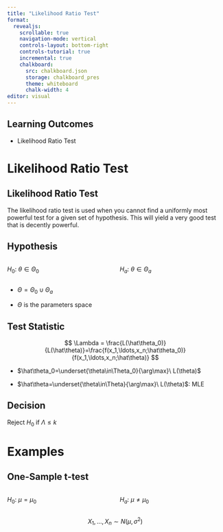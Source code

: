 ```yaml
---
title: "Likelihood Ratio Test"
format:
  revealjs:
    scrollable: true
    navigation-mode: vertical
    controls-layout: bottom-right
    controls-tutorial: true
    incremental: true 
    chalkboard:
      src: chalkboard.json
      storage: chalkboard_pres
      theme: whiteboard
      chalk-width: 4
editor: visual
---
```


## Learning Outcomes

-   Likelihood Ratio Test

# Likelihood Ratio Test

## Likelihood Ratio Test

The likelihood ratio test is used when you cannot find a uniformly most powerful test for a given set of hypothesis. This will yield a very good test that is decently powerful.

## Hypothesis

::: columns
::: {.column width="40%"}
$H_0:\ \theta\in\Theta_0$
:::

::: {.column width="40%"}
$H_a:\ \theta\in\Theta_a$
:::
:::

-   $\Theta = \Theta_0\cup\Theta_a$

-   $\Theta$ is the parameters space

## Test Statistic

$$
\Lambda = \frac{L(\hat\theta_0)}{L(\hat\theta)}=\frac{f(x_1,\ldots,x_n;\hat\theta_0)}{f(x_1,\ldots,x_n;\hat\theta)}
$$

-   $\hat\theta_0=\underset{\theta\in\Theta_0}{\arg\max}\ L(\theta)$

-   $\hat\theta=\underset{\theta\in\Theta}{\arg\max}\ L(\theta)$: MLE

## Decision

Reject $H_0$ if $\Lambda\le k$

# Examples

## One-Sample t-test

::: columns
::: {.column width="40%"}
$H_0:\ \mu=\mu_0$
:::

::: {.column width="40%"}
$H_a:\ \mu\ne\mu_0$
:::
:::

$$
X_1,\ldots,X_n\sim N(\mu,\sigma^2)
$$
